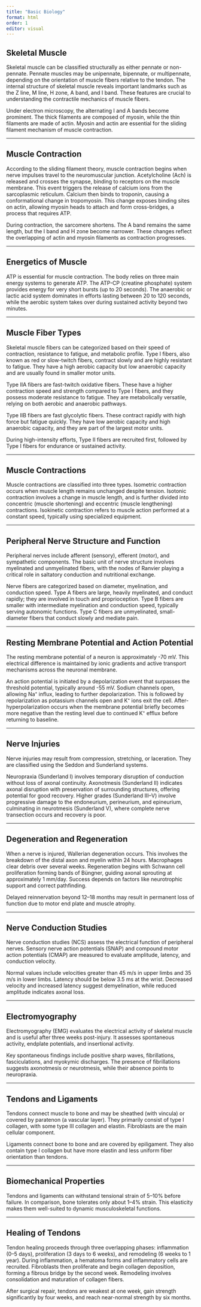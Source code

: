 ```yaml
---
title: "Basic Biology"
format: html
order: 1
editor: visual
---
```


## Skeletal Muscle

Skeletal muscle can be classified structurally as either pennate or non-pennate. Pennate muscles may be unipennate, bipennate, or multipennate, depending on the orientation of muscle fibers relative to the tendon. The internal structure of skeletal muscle reveals important landmarks such as the Z line, M line, H zone, A band, and I band. These features are crucial to understanding the contractile mechanics of muscle fibers.

Under electron microscopy, the alternating I and A bands become prominent. The thick filaments are composed of myosin, while the thin filaments are made of actin. Myosin and actin are essential for the sliding filament mechanism of muscle contraction.

------------------------------------------------------------------------

## Muscle Contraction

According to the sliding filament theory, muscle contraction begins when nerve impulses travel to the neuromuscular junction. Acetylcholine (Ach) is released and crosses the synapse, binding to receptors on the muscle membrane. This event triggers the release of calcium ions from the sarcoplasmic reticulum. Calcium then binds to troponin, causing a conformational change in tropomyosin. This change exposes binding sites on actin, allowing myosin heads to attach and form cross-bridges, a process that requires ATP.

During contraction, the sarcomere shortens. The A band remains the same length, but the I band and H zone become narrower. These changes reflect the overlapping of actin and myosin filaments as contraction progresses.

------------------------------------------------------------------------

## Energetics of Muscle

ATP is essential for muscle contraction. The body relies on three main energy systems to generate ATP. The ATP-CP (creatine phosphate) system provides energy for very short bursts (up to 20 seconds). The anaerobic or lactic acid system dominates in efforts lasting between 20 to 120 seconds, while the aerobic system takes over during sustained activity beyond two minutes.

------------------------------------------------------------------------

## Muscle Fiber Types

Skeletal muscle fibers can be categorized based on their speed of contraction, resistance to fatigue, and metabolic profile. Type I fibers, also known as red or slow-twitch fibers, contract slowly and are highly resistant to fatigue. They have a high aerobic capacity but low anaerobic capacity and are usually found in smaller motor units.

Type IIA fibers are fast-twitch oxidative fibers. These have a higher contraction speed and strength compared to Type I fibers, and they possess moderate resistance to fatigue. They are metabolically versatile, relying on both aerobic and anaerobic pathways.

Type IIB fibers are fast glycolytic fibers. These contract rapidly with high force but fatigue quickly. They have low aerobic capacity and high anaerobic capacity, and they are part of the largest motor units.

During high-intensity efforts, Type II fibers are recruited first, followed by Type I fibers for endurance or sustained activity.

------------------------------------------------------------------------

## Muscle Contractions

Muscle contractions are classified into three types. Isometric contraction occurs when muscle length remains unchanged despite tension. Isotonic contraction involves a change in muscle length, and is further divided into concentric (muscle shortening) and eccentric (muscle lengthening) contractions. Isokinetic contraction refers to muscle action performed at a constant speed, typically using specialized equipment.

------------------------------------------------------------------------

## Peripheral Nerve Structure and Function

Peripheral nerves include afferent (sensory), efferent (motor), and sympathetic components. The basic unit of nerve structure involves myelinated and unmyelinated fibers, with the nodes of Ranvier playing a critical role in saltatory conduction and nutritional exchange.

Nerve fibers are categorized based on diameter, myelination, and conduction speed. Type A fibers are large, heavily myelinated, and conduct rapidly; they are involved in touch and proprioception. Type B fibers are smaller with intermediate myelination and conduction speed, typically serving autonomic functions. Type C fibers are unmyelinated, small-diameter fibers that conduct slowly and mediate pain.

------------------------------------------------------------------------

## Resting Membrane Potential and Action Potential

The resting membrane potential of a neuron is approximately -70 mV. This electrical difference is maintained by ionic gradients and active transport mechanisms across the neuronal membrane.

An action potential is initiated by a depolarization event that surpasses the threshold potential, typically around -55 mV. Sodium channels open, allowing Na⁺ influx, leading to further depolarization. This is followed by repolarization as potassium channels open and K⁺ ions exit the cell. After-hyperpolarization occurs when the membrane potential briefly becomes more negative than the resting level due to continued K⁺ efflux before returning to baseline.

------------------------------------------------------------------------

## Nerve Injuries

Nerve injuries may result from compression, stretching, or laceration. They are classified using the Seddon and Sunderland systems.

Neuropraxia (Sunderland I) involves temporary disruption of conduction without loss of axonal continuity. Axonotmesis (Sunderland II) indicates axonal disruption with preservation of surrounding structures, offering potential for good recovery. Higher grades (Sunderland III–V) involve progressive damage to the endoneurium, perineurium, and epineurium, culminating in neurotmesis (Sunderland V), where complete nerve transection occurs and recovery is poor.

------------------------------------------------------------------------

## Degeneration and Regeneration

When a nerve is injured, Wallerian degeneration occurs. This involves the breakdown of the distal axon and myelin within 24 hours. Macrophages clear debris over several weeks. Regeneration begins with Schwann cell proliferation forming bands of Büngner, guiding axonal sprouting at approximately 1 mm/day. Success depends on factors like neurotrophic support and correct pathfinding.

Delayed reinnervation beyond 12–18 months may result in permanent loss of function due to motor end plate and muscle atrophy.

------------------------------------------------------------------------

## Nerve Conduction Studies

Nerve conduction studies (NCS) assess the electrical function of peripheral nerves. Sensory nerve action potentials (SNAP) and compound motor action potentials (CMAP) are measured to evaluate amplitude, latency, and conduction velocity.

Normal values include velocities greater than 45 m/s in upper limbs and 35 m/s in lower limbs. Latency should be below 3.5 ms at the wrist. Decreased velocity and increased latency suggest demyelination, while reduced amplitude indicates axonal loss.

------------------------------------------------------------------------

## Electromyography

Electromyography (EMG) evaluates the electrical activity of skeletal muscle and is useful after three weeks post-injury. It assesses spontaneous activity, endplate potentials, and insertional activity.

Key spontaneous findings include positive sharp waves, fibrillations, fasciculations, and myokymic discharges. The presence of fibrillations suggests axonotmesis or neurotmesis, while their absence points to neuropraxia.

------------------------------------------------------------------------

## Tendons and Ligaments

Tendons connect muscle to bone and may be sheathed (with vincula) or covered by paratenon (a vascular layer). They primarily consist of type I collagen, with some type III collagen and elastin. Fibroblasts are the main cellular component.

Ligaments connect bone to bone and are covered by epiligament. They also contain type I collagen but have more elastin and less uniform fiber orientation than tendons.

------------------------------------------------------------------------

## Biomechanical Properties

Tendons and ligaments can withstand tensional strain of 5–10% before failure. In comparison, bone tolerates only about 1–4% strain. This elasticity makes them well-suited to dynamic musculoskeletal functions.

------------------------------------------------------------------------

## Healing of Tendons

Tendon healing proceeds through three overlapping phases: inflammation (0–5 days), proliferation (3 days to 6 weeks), and remodeling (6 weeks to 1 year). During inflammation, a hematoma forms and inflammatory cells are recruited. Fibroblasts then proliferate and begin collagen deposition, forming a fibrous bridge by the second week. Remodeling involves consolidation and maturation of collagen fibers.

After surgical repair, tendons are weakest at one week, gain strength significantly by four weeks, and reach near-normal strength by six months.
